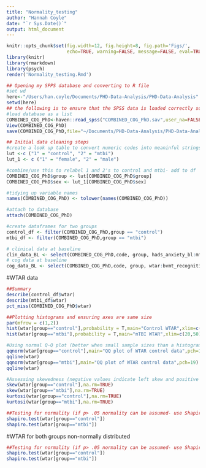 ```yaml
---
title: "Normality_testing"
author: "Hannah Coyle"
date: "`r Sys.Date()`"
output: html_document
---
```


```r
knitr::opts_chunk$set(fig.width=12, fig.height=8, fig.path='Figs/',
                      echo=TRUE, warning=FALSE, message=FALSE, eval=TRUE)
library(knitr)
library(rmarkdown)
library(psych)
render('Normality_testing.Rmd')
```



```r
## Opening my SPPS database and converting to R file
#set wd
here<-"/Users/han.coyle/Documents/PHD-Data-Analysis/PHD-Data-Analysis"
setwd(here)
## the following is to ensure that the SPSS data is loaded correctly so you can see variable labels and value labels 
#load database as a list
COMBINED_COG_PhD<-haven::read_spss("COMBINED_COG_PhD.sav",user_na=FALSE)
View(COMBINED_COG_PhD)
save(COMBINED_COG_PhD,file="~/Documents/PHD-Data-Analysis/PHD-Data-Analysis/COMBINED_COG_PhD.Rdata")
```


```r
## Initial data cleaning steps
#create a look up table to convert numeric codes into meaninful strings
lut <-c ("1" = "control", "2" = "mtbi")
lut_1 <- c ("1" = "female", "2" = "male")

#combine/use this to relabel 1 and 2's to control and mtbi- add to df
COMBINED_COG_PhD$group <- lut[COMBINED_COG_PhD$group]
COMBINED_COG_PhD$sex <- lut_1[COMBINED_COG_PhD$sex]

#tidying up variable names
names(COMBINED_COG_PhD) <- tolower(names(COMBINED_COG_PhD))

#attach to database
attach(COMBINED_COG_PhD)

#create dataframes for two groups
control_df <- filter(COMBINED_COG_PhD,group == "control")
mtbi_df <- filter(COMBINED_COG_PhD,group == "mtbi")

# clinical data at baseline
clin_data_BL <- select(COMBINED_COG_PhD,code, group, hads_anxiety_bl:mfi_mf_bl) 
# cog data at baseline
cog_data_BL <- select(COMBINED_COG_PhD,code, group, wtar:bvmt_recognition)
```
#WTAR data
```r
##Summary
describe(control_df$wtar)
describe(mtbi_df$wtar)
pct_miss(COMBINED_COG_PhD$wtar)

##Plotting histograms and ensuring axes are same size
par(mfrow = c(1,2))
hist(wtar[group=="control"],probability = T,main="Control WTAR",xlim=c(20,50),ylim=c(0.00,0.10))
hist(wtar[group=="mtbi"],probability = T,main="mTBI WTAR",xlim=c(20,50),ylim=c(0.00,0.10))

#Using normal Q-Q plot (better when small sample sizes than a histogram)
qqnorm(wtar[group=="control"],main="QQ plot of WTAR control data",pch=19)
qqline(wtar)
qqnorm(wtar[group=="mtbi"],main="QQ plot of WTAR control data",pch=19)
qqline(wtar)

#Assessing skewedness (negative values indicate left skew and positive indicate right skew) and kurtosis
skew(wtar[group=="control"],na.rm=TRUE)
skew(wtar[group=="mtbi"],na.rm=TRUE)
kurtosi(wtar[group=="control"],na.rm=TRUE)
kurtosi(wtar[group=="mtbi"],na.rm=TRUE)

##Testing for normality (if p> .05 normality can be assumed- use Shapiro Wilk for smaller samples, non normal data means non paramertic tests should be used)
shapiro.test(wtar[group=="control"])
shapiro.test(wtar[group=="mtbi"])
```

#WTAR for both groups non-normally distributed

```r
##Testing for normality (if p> .05 normality can be assumed- use Shapiro Wilk for smaller samples, non normal data means non paramertic tests should be used)
shapiro.test(wtar[group=="control"])
shapiro.test(wtar[group=="mtbi"])
```
